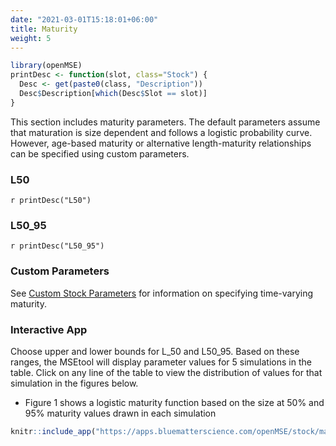 ```yaml
---
date: "2021-03-01T15:18:01+06:00"
title: Maturity
weight: 5
---
```


```r
library(openMSE)
printDesc <- function(slot, class="Stock") {
  Desc <- get(paste0(class, "Description"))
  Desc$Description[which(Desc$Slot == slot)]
}
```

This section includes maturity parameters. The default parameters assume that maturation is size dependent and follows a logistic probability curve. However, age-based maturity or alternative length-maturity relationships can be specified using custom parameters.

### L50
`r printDesc("L50")`

### L50_95 
`r printDesc("L50_95")`


### Custom Parameters
See [Custom Stock Parameters](/features-custom-parameters/2-stock/) for information on specifying time-varying maturity.

### Interactive App 
Choose upper and lower bounds for L_50 and L50_95. Based on these ranges, the MSEtool will display  parameter values for 5 simulations in the table. Click on any line of the table to view the distribution of values for that simulation in the figures below. 

* Figure 1 shows a logistic maturity function based on the size at 50% and 95% maturity values drawn in each simulation

```r
knitr::include_app("https://apps.bluematterscience.com/openMSE/stock/maturity",height="850px") 
```
